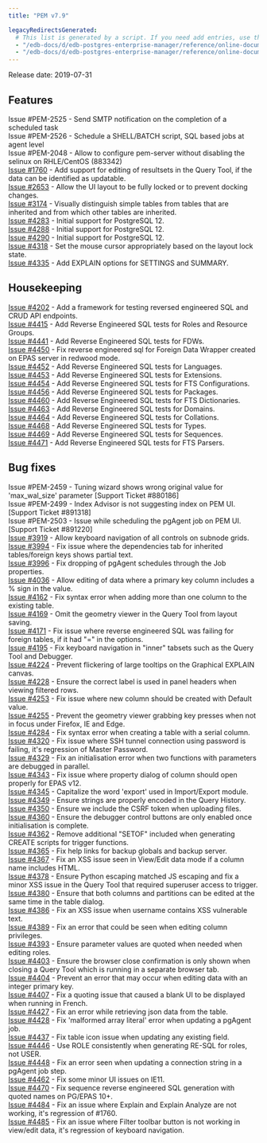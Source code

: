 ```yaml
---
title: "PEM v7.9"

legacyRedirectsGenerated:
  # This list is generated by a script. If you need add entries, use the `legacyRedirects` key.
  - "/edb-docs/d/edb-postgres-enterprise-manager/reference/online-documentation/8.0/pem_release_notes_7_9.html"
  - "/edb-docs/d/edb-postgres-enterprise-manager/reference/online-documentation/latest/pem_release_notes_7_9.html"
---
```


Release date: 2019-07-31

## Features

Issue #PEM-2525 - Send SMTP notification on the completion of a scheduled task  
Issue #PEM-2526 - Schedule a SHELL/BATCH script, SQL based jobs at agent level  
Issue #PEM-2048 - Allow to configure pem-server without disabling the selinux on RHLE/CentOS (883342)  
[Issue #1760](https://redmine.postgresql.org/issues/1760) - Add support for editing of resultsets in the Query Tool, if the data can be identified as updatable.  
[Issue #2653](https://redmine.postgresql.org/issues/2653) - Allow the UI layout to be fully locked or to prevent docking changes.  
[Issue #3174](https://redmine.postgresql.org/issues/3174) - Visually distinguish simple tables from tables that are inherited and from which other tables are inherited.  
[Issue #4283](https://redmine.postgresql.org/issues/4283) - Initial support for PostgreSQL 12.  
[Issue #4288](https://redmine.postgresql.org/issues/4288) - Initial support for PostgreSQL 12.  
[Issue #4290](https://redmine.postgresql.org/issues/4290) - Initial support for PostgreSQL 12.  
[Issue #4318](https://redmine.postgresql.org/issues/4318) - Set the mouse cursor appropriately based on the layout lock state.  
[Issue #4335](https://redmine.postgresql.org/issues/4335) - Add EXPLAIN options for SETTINGS and SUMMARY.

## Housekeeping

[Issue #4202](https://redmine.postgresql.org/issues/4202) - Add a framework for testing reversed engineered SQL and CRUD API endpoints.  
[Issue #4415](https://redmine.postgresql.org/issues/4415) - Add Reverse Engineered SQL tests for Roles and Resource Groups.  
[Issue #4441](https://redmine.postgresql.org/issues/4441) - Add Reverse Engineered SQL tests for FDWs.  
[Issue #4450](https://redmine.postgresql.org/issues/4450) - Fix reverse engineered sql for Foreign Data Wrapper created on EPAS server in redwood mode.  
[Issue #4452](https://redmine.postgresql.org/issues/4452) - Add Reverse Engineered SQL tests for Languages.  
[Issue #4453](https://redmine.postgresql.org/issues/4453) - Add Reverse Engineered SQL tests for Extensions.  
[Issue #4454](https://redmine.postgresql.org/issues/4454) - Add Reverse Engineered SQL tests for FTS Configurations.  
[Issue #4456](https://redmine.postgresql.org/issues/4456) - Add Reverse Engineered SQL tests for Packages.  
[Issue #4460](https://redmine.postgresql.org/issues/4460) - Add Reverse Engineered SQL tests for FTS Dictionaries.  
[Issue #4463](https://redmine.postgresql.org/issues/4463) - Add Reverse Engineered SQL tests for Domains.  
[Issue #4464](https://redmine.postgresql.org/issues/4464) - Add Reverse Engineered SQL tests for Collations.  
[Issue #4468](https://redmine.postgresql.org/issues/4468) - Add Reverse Engineered SQL tests for Types.  
[Issue #4469](https://redmine.postgresql.org/issues/4469) - Add Reverse Engineered SQL tests for Sequences.  
[Issue #4471](https://redmine.postgresql.org/issues/4471) - Add Reverse Engineered SQL tests for FTS Parsers.

## Bug fixes

Issue #PEM-2459 - Tuning wizard shows wrong original value for 'max_wal_size' parameter \[Support Ticket #880186]  
Issue #PEM-2499 - Index Advisor is not suggesting index on PEM UI. \[Support Ticket #891318]  
Issue #PEM-2503 - Issue while scheduling the pgAgent job on PEM UI. \[Support Ticket #891220]  
[Issue #3919](https://redmine.postgresql.org/issues/3919) - Allow keyboard navigation of all controls on subnode grids.  
[Issue #3994](https://redmine.postgresql.org/issues/3994) - Fix issue where the dependencies tab for inherited tables/foreign keys shows partial text.  
[Issue #3996](https://redmine.postgresql.org/issues/3996) - Fix dropping of pgAgent schedules through the Job properties.  
[Issue #4036](https://redmine.postgresql.org/issues/4036) - Allow editing of data where a primary key column includes a % sign in the value.  
[Issue #4162](https://redmine.postgresql.org/issues/4162) - Fix syntax error when adding more than one column to the existing table.  
[Issue #4169](https://redmine.postgresql.org/issues/4169) - Omit the geometry viewer in the Query Tool from layout saving.  
[Issue #4171](https://redmine.postgresql.org/issues/4171) - Fix issue where reverse engineered SQL was failing for foreign tables, if it had "=" in the options.  
[Issue #4195](https://redmine.postgresql.org/issues/4195) - Fix keyboard navigation in "inner" tabsets such as the Query Tool and Debugger.  
[Issue #4224](https://redmine.postgresql.org/issues/4224) - Prevent flickering of large tooltips on the Graphical EXPLAIN canvas.  
[Issue #4228](https://redmine.postgresql.org/issues/4228) - Ensure the correct label is used in panel headers when viewing filtered rows.  
[Issue #4253](https://redmine.postgresql.org/issues/4253) - Fix issue where new column should be created with Default value.  
[Issue #4255](https://redmine.postgresql.org/issues/4255) - Prevent the geometry viewer grabbing key presses when not in focus under Firefox, IE and Edge.  
[Issue #4284](https://redmine.postgresql.org/issues/4284) - Fix syntax error when creating a table with a serial column.  
[Issue #4320](https://redmine.postgresql.org/issues/4320) - Fix issue where SSH tunnel connection using password is failing, it's regression of Master Password.  
[Issue #4329](https://redmine.postgresql.org/issues/4329) - Fix an initialisation error when two functions with parameters are debugged in parallel.  
[Issue #4343](https://redmine.postgresql.org/issues/4343) - Fix issue where property dialog of column should open properly for EPAS v12.  
[Issue #4345](https://redmine.postgresql.org/issues/4345) - Capitalize the word 'export' used in Import/Export module.  
[Issue #4349](https://redmine.postgresql.org/issues/4349) - Ensure strings are properly encoded in the Query History.  
[Issue #4350](https://redmine.postgresql.org/issues/4350) - Ensure we include the CSRF token when uploading files.  
[Issue #4360](https://redmine.postgresql.org/issues/4360) - Ensure the debugger control buttons are only enabled once initialisation is complete.  
[Issue #4362](https://redmine.postgresql.org/issues/4362) - Remove additional "SETOF" included when generating CREATE scripts for trigger functions.  
[Issue #4365](https://redmine.postgresql.org/issues/4365) - Fix help links for backup globals and backup server.  
[Issue #4367](https://redmine.postgresql.org/issues/4367) - Fix an XSS issue seen in View/Edit data mode if a column name includes HTML.  
[Issue #4378](https://redmine.postgresql.org/issues/4378) - Ensure Python escaping matched JS escaping and fix a minor XSS issue in the Query Tool that required superuser access to trigger.  
[Issue #4380](https://redmine.postgresql.org/issues/4380) - Ensure that both columns and partitions can be edited at the same time in the table dialog.  
[Issue #4386](https://redmine.postgresql.org/issues/4386) - Fix an XSS issue when username contains XSS vulnerable text.  
[Issue #4389](https://redmine.postgresql.org/issues/4389) - Fix an error that could be seen when editing column privileges.  
[Issue #4393](https://redmine.postgresql.org/issues/4393) - Ensure parameter values are quoted when needed when editing roles.  
[Issue #4403](https://redmine.postgresql.org/issues/4403) - Ensure the browser close confirmation is only shown when closing a Query Tool which is running in a separate browser tab.  
[Issue #4404](https://redmine.postgresql.org/issues/4404) - Prevent an error that may occur when editing data with an integer primary key.  
[Issue #4407](https://redmine.postgresql.org/issues/4407) - Fix a quoting issue that caused a blank UI to be displayed when running in French.  
[Issue #4427](https://redmine.postgresql.org/issues/4427) - Fix an error while retrieving json data from the table.  
[Issue #4428](https://redmine.postgresql.org/issues/4428) - Fix 'malformed array literal' error when updating a pgAgent job.  
[Issue #4437](https://redmine.postgresql.org/issues/4437) - Fix table icon issue when updating any existing field.  
[Issue #4446](https://redmine.postgresql.org/issues/4446) - Use ROLE consistently when generating RE-SQL for roles, not USER.  
[Issue #4448](https://redmine.postgresql.org/issues/4448) - Fix an error seen when updating a connection string in a pgAgent job step.  
[Issue #4462](https://redmine.postgresql.org/issues/4462) - Fix some minor UI issues on IE11.  
[Issue #4470](https://redmine.postgresql.org/issues/4470) - Fix sequence reverse engineered SQL generation with quoted names on PG/EPAS 10+.  
[Issue #4484](https://redmine.postgresql.org/issues/4484) - Fix an issue where Explain and Explain Analyze are not working, it's regression of #1760.  
[Issue #4485](https://redmine.postgresql.org/issues/4485) - Fix an issue where Filter toolbar button is not working in view/edit data, it's regression of keyboard navigation.
